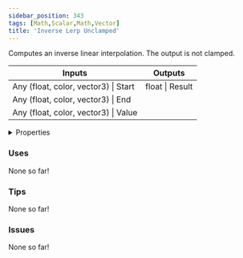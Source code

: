 ```yaml
---
sidebar_position: 343
tags: [Math,Scalar,Math,Vector]
title: 'Inverse Lerp Unclamped'
---
```


Computes an inverse linear interpolation. The output is not clamped.



<IChip uuid="d33e7a63-ec6b-40b2-9f81-ab110457a9f2"/>

<table><thead><tr><th>Inputs</th><th>Outputs</th></tr></thead><tbody><tr><td>Any (float, color, vector3) | Start</td><td>float | Result</td></tr><tr><td>Any (float, color, vector3) | End</td><td /></tr><tr><td>Any (float, color, vector3) | Value</td><td /></tr></tbody></table>

<details>
  <summary>Properties</summary>
  <div>
    <div>
    <table>
      <tbody>
        <tr>
          <td>Is beta required?</td>
          <td>No</td>
        </tr>
        <tr>
          <td>Is chip a trolling risk?</td>
          <td>No</td>
        </tr>
        <tr>
          <td>Is chip a role assignment risk?</td>
          <td>No</td>
        </tr>
        <tr>
          <td>Chip UUID</td>
          <td>d33e7a63-ec6b-40b2-9f81-ab110457a9f2</td>
        </tr>
        <tr>
          <td>Room availability</td>
          <td>Available everywhere</td>
        </tr>
      </tbody>
    </table>
    </div>
  </div>
</details>

### Uses

None so far!

### Tips

None so far!

### Issues

None so far!